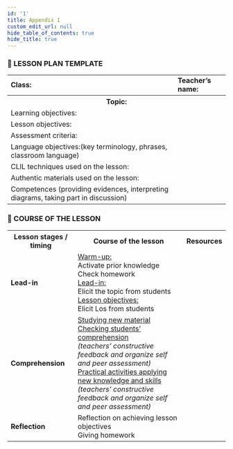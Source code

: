 ```yaml
---
id: '1'
title: Appendix 1
custom_edit_url: null
hide_table_of_contents: true
hide_title: true
---
```


### 📄 LESSON PLAN TEMPLATE

<table>
  <tr>
    <td>
      <strong>Class:</strong>
    </td>
    <td>
      <strong>Teacher’s name:</strong>
    </td>
  </tr>
  <tr>
    <th colspan='2'>Topic: </th>
  </tr>
  <tr>
    <td>Learning objectives:</td>
    <td></td>
  </tr>
  <tr>
    <td>Lesson objectives:</td>
    <td></td>
  </tr>
  <tr>
    <td>Assessment criteria:</td>
    <td></td>
  </tr>
  <tr>
    <td>Language objectives:(key terminology, phrases, classroom language)</td>
    <td></td>
  </tr>
  <tr>
    <td>CLIL techniques used on the lesson:</td>
    <td></td>
  </tr>
  <tr>
    <td>Authentic materials used on the lesson:</td>
    <td></td>
  </tr>
  <tr>
    <td>
      Competences (providing evidences, interpreting diagrams, taking part in
      discussion)
    </td>
    <td></td>
  </tr>
</table>

### 📄 COURSE OF THE LESSON

<table>
  <tr>
    <th>Lesson stages / timing</th>
    <th>Course of the lesson</th>
    <th>Resources</th>
  </tr>
  <tr>
    <td>
      <strong>Lead-in</strong>
    </td>
    <td>
      <u>Warm-up:</u>
      <br />
      Activate prior knowledge
      <br />
      Check homework
      <br />
      <u>Lead-in:</u>
      <br />
      Elicit the topic from students
      <br />
      <u>Lesson objectives:</u>
      <br />
      Elicit Los from students
      <br />
    </td>
    <td></td>
  </tr>
  <tr>
    <td>
      <strong>Comprehension</strong>
    </td>
    <td>
      <u>Studying new material</u>
      <br />
      <u>Checking students’ comprehension</u>
      <br />
      <em>(teachers’ constructive feedback and organize self and peer assessment)</em>
      <br/>
      <u>Practical activities applying new knowledge and skills</u>
      <br/>
      <em>(teachers’ constructive feedback and organize self and peer assessment)</em>
    </td>
    <td></td>
  </tr>
  <tr>
    <td>
      <strong>Reflection</strong>
    </td>
    <td>
        Reflection on achieving lesson objectives
        <br/>
        Giving homework
    </td>
    <td></td>
  </tr>
</table>
